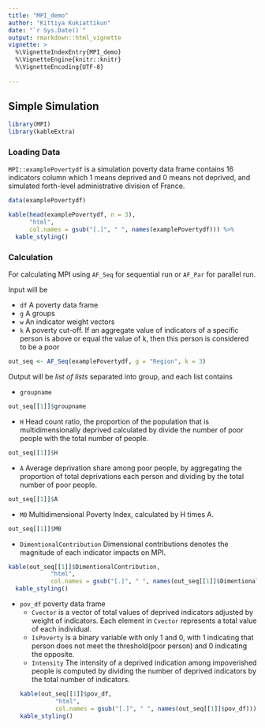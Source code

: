```yaml
---
title: "MPI_demo"
author: "Kittiya Kukiattikun"
date: "`r Sys.Date()`"
output: rmarkdown::html_vignette
vignette: >
  %\VignetteIndexEntry{MPI_demo}
  %\VignetteEngine{knitr::knitr}
  %\VignetteEncoding{UTF-8}
  
---
```


## Simple Simulation

```r
library(MPI)
library(kableExtra) 
```

### Loading Data

`MPI::examplePovertydf` is a simulation poverty data frame contains 16 indicators column which 1 means deprived and 0 means not deprived, and simulated forth-level administrative division of France. 

```r
data(examplePovertydf)
```
```r
kable(head(examplePovertydf, n = 3), 
      "html", 
      col.names = gsub("[.]", " ", names(examplePovertydf))) %>% 
  kable_styling()
```

### Calculation

For calculating MPI using `AF_Seq` for sequential run or `AF_Par` for parallel run.

Input will be 

* `df` A poverty data frame
* `g` A groups
* `w` An indicator weight vectors
* `k` A poverty cut-off. If an aggregate value of indicators of a specific person is above or equal the value of k, then this person is considered to be a poor
```r
out_seq <- AF_Seq(examplePovertydf, g = "Region", k = 3)
```

Output will be *list of lists* separated into group, and each list contains

* `groupname` 
```r
out_seq[[1]]$groupname
```

* `H` Head count ratio, the proportion of the population that is multidimensionally deprived calculated by divide the number of poor people with the total number of people. 
```r
out_seq[[1]]$H
```
* `A` Average deprivation share among poor people, by aggregating the proportion of total deprivations each person and dividing by the total number of poor people.
```r
out_seq[[1]]$A
```
* `M0` Multidimensional Poverty Index, calculated by H times A. 
```r
out_seq[[1]]$M0
```
* `DimentionalContribution` Dimensional contributions denotes the magnitude of each indicator impacts on MPI. 
```r
kable(out_seq[[1]]$DimentionalContribution, 
            "html",
            col.names = gsub("[.]", " ", names(out_seq[[1]]$DimentionalContribution))) %>%
  kable_styling()
```
* `pov_df` poverty data frame 
  + `Cvector` is a vector of total values of deprived indicators adjusted by weight of indicators. Each element in `Cvector` represents a total value of each individual.
  + `IsPoverty` is a binary variable with only 1 and 0, with 1 indicating that person does not meet the threshold(poor person) and 0 indicating the opposite.
  + `Intensity` The intensity of a deprived indication among impoverished people is computed by dividing the number of deprived indicators by the total number of indicators.
```r
kable(out_seq[[1]]$pov_df, 
            "html",
            col.names = gsub("[.]", " ", names(out_seq[[1]]$pov_df))) %>%
  kable_styling()
```
